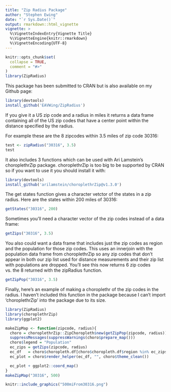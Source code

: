 ```yaml
---
title: "Zip Radius Package"
author: "Stephen Ewing"
date: "`r Sys.Date()`"
output: rmarkdown::html_vignette
vignette: >
  %\VignetteIndexEntry{Vignette Title}
  %\VignetteEngine{knitr::rmarkdown}
  %\VignetteEncoding{UTF-8}
---
```


```r
knitr::opts_chunk$set(
  collapse = TRUE,
  comment = "#>"
)
library(ZipRadius)
```

This package has been submitted to CRAN but is also available on my Github page:
```r
library(devtools)
install_github('EAVWing/ZipRadius')
```

If you give it a US zip code and a radius in miles it returns a data frame containing all of the US zip codes that have a center point within the distance specified by the radius.

For example these are the 8 zipcodes within 3.5 miles of zip code 30316:

```r
test <- zipRadius("30316", 3.5)
test
```

It also includes 3 functions which can be used with Ari Lamstein's choroplethrZip package.  choroplethrZip is too big to be supported by CRAN so if you want to use it you should install it with:
```r
library(devtools)
install_github('arilamstein/choroplethrZip@v1.3.0')
```

The get states function gives a character vetctor of the states in a zip radius.  Here are the states within 200 miles of 30316:
```r
getStates("30316", 200)
```

Sometimes you'll need a character vector of the zip codes instead of a data frame:
```r
getZips("30316", 3.5)
```

You also could want a data frame that includes just the zip codes as region and the population for those zip codes.  This uses an innerjoin with the population data frame from choroplethrZip so any zip codes that don't appear in both our zip list used for distance measurements and their zip list with populations are dropped.  You'll see this now returns 6 zip codes vs. the 8 returned with the zipRadius function.
```r
getZipPop("30316", 3.5)
```

Finally, here's an example of making a choroplethr of the zip codes in the radius.  I haven't included this function in the package because I can't import 'choroplethrZip' into the package due to its size.
```r
library(ZipRadius)
library(choroplethrZip)
library(ggplot2)

makeZipMap <- function(zipcode, radius){
  choro = choroplethrZip::ZipChoropleth$new(getZipPop(zipcode, radius))
  suppressMessages(suppressWarnings(choro$prepare_map()))
  choro$legend = "Population"
  ec_zips = getZips(zipcode, radius)
  ec_df   = choro$choropleth.df[choro$choropleth.df$region %in% ec_zips,]
  ec_plot = choro$render_helper(ec_df, "", choro$theme_clean())

  ec_plot + ggplot2::coord_map()
}
makeZipMap("30316", 500)
```
```r
knitr::include_graphics("500miFrom30316.png")
```
